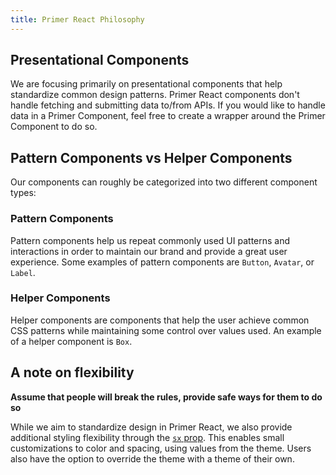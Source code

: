 ```yaml
---
title: Primer React Philosophy
---
```


## Presentational Components

We are focusing primarily on presentational components that help standardize common design patterns. Primer React components don't handle fetching and submitting data to/from APIs. If you would like to handle data in a Primer Component, feel free to create a wrapper around the Primer Component to do so.

## Pattern Components vs Helper Components

Our components can roughly be categorized into two different component types:

### Pattern Components

Pattern components help us repeat commonly used UI patterns and interactions in order to maintain our brand and provide a great user experience. Some examples of pattern components are `Button`, `Avatar`, or `Label`.

### Helper Components

Helper components are components that help the user achieve common CSS patterns while maintaining some control over values used. An example of a helper component is `Box`.

## A note on flexibility

**Assume that people will break the rules, provide safe ways for them to do so**

While we aim to standardize design in Primer React, we also provide additional styling flexibility through the [`sx` prop](/guides/react/overriding-styles). This enables small customizations to color and spacing, using values from the theme. Users also have the option to override the theme with a theme of their own.
